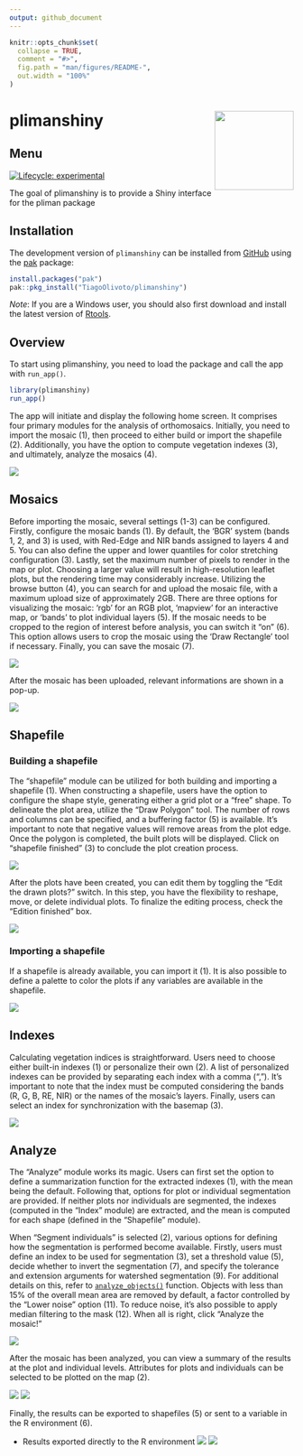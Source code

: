 ```yaml
---
output: github_document
---
```


<!-- README.md is generated from README.Rmd. Please edit that file -->

```r
knitr::opts_chunk$set(
  collapse = TRUE,
  comment = "#>",
  fig.path = "man/figures/README-",
  out.width = "100%"
)
```

# plimanshiny <img src="man/figures/logo.png" align="right" height="140/"/>

## Menu 

<!-- badges: start -->

[![Lifecycle: experimental](https://img.shields.io/badge/lifecycle-experimental-orange.svg)](https://lifecycle.r-lib.org/articles/stages.html#experimental)

<!-- badges: end -->

The goal of plimanshiny is to provide a Shiny interface for the pliman package

## Installation

The development version of `plimanshiny` can be installed from [GitHub](https://github.com/TiagoOlivoto/plimanshiny) using the [pak](https://github.com/r-lib/pak) package:

```r
install.packages("pak")
pak::pkg_install("TiagoOlivoto/plimanshiny")
```

*Note*: If you are a Windows user, you should also first download and install the latest version of [Rtools](https://cran.r-project.org/bin/windows/Rtools/).



## Overview
To start using plimanshiny, you need to load the package and call the app with `run_app()`.
```r
library(plimanshiny)
run_app()
```


The app will initiate and display the following home screen. It comprises four primary modules for the analysis of orthomosaics. Initially, you need to import the mosaic (1), then proceed to either build or import the shapefile (2). Additionally, you have the option to compute vegetation indexes (3), and ultimately, analyze the mosaics (4).

![](https://github.com/TiagoOlivoto/images/blob/master/plimanshiny/Slide4.JPG?raw=true)


## Mosaics



Before importing the mosaic, several settings (1-3) can be configured. Firstly, configure the mosaic bands (1). By default, the 'BGR' system (bands 1, 2, and 3) is used, with Red-Edge and NIR bands assigned to layers 4 and 5. You can also define the upper and lower quantiles for color stretching configuration (3). Lastly, set the maximum number of pixels to render in the map or plot. Choosing a larger value will result in high-resolution leaflet plots, but the rendering time may considerably increase. Utilizing the browse button (4), you can search for and upload the mosaic file, with a maximum upload size of approximately 2GB. There are three options for visualizing the mosaic: 'rgb' for an RGB plot, 'mapview' for an interactive map, or 'bands' to plot individual layers (5). If the mosaic needs to be cropped to the region of interest before analysis, you can switch it "on" (6). This option allows users to crop the mosaic using the 'Draw Rectangle' tool if necessary. Finally, you can save the mosaic (7).

![](https://github.com/TiagoOlivoto/images/blob/master/plimanshiny/Slide5.JPG?raw=true)

After the mosaic has been uploaded, relevant informations are shown in a pop-up.

![](https://github.com/TiagoOlivoto/images/blob/master/plimanshiny/mosaicinfo.jpg?raw=true)


## Shapefile
### Building a shapefile

The "shapefile" module can be utilized for both building and importing a shapefile (1). When constructing a shapefile, users have the option to configure the shape style, generating either a grid plot or a "free" shape. To delineate the plot area, utilize the "Draw Polygon" tool. The number of rows and columns can be specified, and a buffering factor (5) is available. It's important to note that negative values will remove areas from the plot edge. Once the polygon is completed, the built plots will be displayed. Click on "shapefile finished" (3) to conclude the plot creation process.

![](https://github.com/TiagoOlivoto/images/blob/master/plimanshiny/Slide6.JPG?raw=true)


After the plots have been created, you can edit them by toggling the "Edit the drawn plots?" switch. In this step, you have the flexibility to reshape, move, or delete individual plots. To finalize the editing process, check the "Edition finished" box.

![](https://github.com/TiagoOlivoto/images/blob/master/plimanshiny/Slide7.JPG?raw=true)


### Importing a shapefile
If a shapefile is already available, you can import it (1). It is also possible to define a palette to color the plots if any variables are available in the shapefile.


![](https://github.com/TiagoOlivoto/images/blob/master/plimanshiny/Slide8.JPG?raw=true)

## Indexes

Calculating vegetation indices is straightforward. Users need to choose either built-in indexes (1) or personalize their own (2). A list of personalized indexes can be provided by separating each index with a comma (","). It's important to note that the index must be computed considering the bands (R, G, B, RE, NIR) or the names of the mosaic's layers. Finally, users can select an index for synchronization with the basemap (3).


![](https://github.com/TiagoOlivoto/images/blob/master/plimanshiny/Slide9.JPG?raw=true)



## Analyze

The "Analyze" module works its magic. Users can first set the option to define a summarization function for the extracted indexes (1), with the mean being the default. Following that, options for plot or individual segmentation are provided. If neither plots nor individuals are segmented, the indexes (computed in the "Index" module) are extracted, and the mean is computed for each shape (defined in the "Shapefile" module).

When "Segment individuals" is selected (2), various options for defining how the segmentation is performed become available. Firstly, users must define an index to be used for segmentation (3), set a threshold value (5), decide whether to invert the segmentation (7), and specify the tolerance and extension arguments for watershed segmentation (9). For additional details on this, refer to [`analyze_objects()`](https://tiagoolivoto.github.io/pliman/reference/analyze_objects.html) function. Objects with less than 15% of the overall mean area are removed by default, a factor controlled by the "Lower noise" option (11). To reduce noise, it's also possible to apply median filtering to the mask (12). When all is right, click "Analyze the mosaic!"


![](https://github.com/TiagoOlivoto/images/blob/master/plimanshiny/Slide10.JPG?raw=true)
  
  
After the mosaic has been analyzed, you can view a summary of the results at the plot and individual levels. Attributes for plots and individuals can be selected to be plotted on the map (2).

![](https://github.com/TiagoOlivoto/images/blob/master/plimanshiny/Slide11.JPG?raw=true)
![](https://github.com/TiagoOlivoto/images/blob/master/plimanshiny/Slide12.JPG?raw=true)


 Finally, the results can be exported to shapefiles (5) or sent to a variable in the R environment (6).



* Results exported directly to the R environment
![](https://github.com/TiagoOlivoto/images/blob/master/plimanshiny/Slide13.JPG?raw=true)
![](https://github.com/TiagoOlivoto/images/blob/master/plimanshiny/Slide14.JPG?raw=true)



